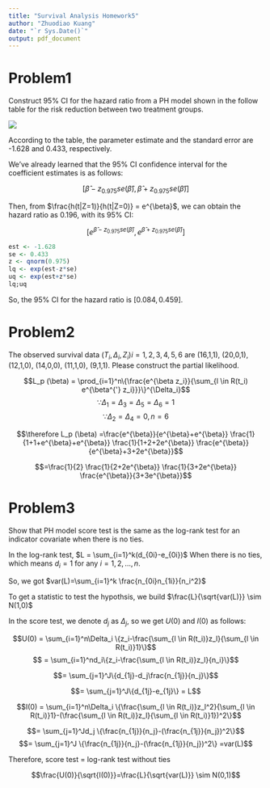 ```yaml
---
title: "Survival Analysis Homework5"
author: "Zhuodiao Kuang"
date: "`r Sys.Date()`"
output: pdf_document
---
```



# Problem1

Construct 95% CI for the hazard ratio from a PH model shown in the follow table for the risk reduction between two treatment groups.

![](P1.png)

According to the table, the parameter estimate and the standard error are -1.628 and 0.433, respectively.  

We've already learned that the 95% CI confidence interval for the coefficient estimates is as follows: 

$$[\hat{\beta}-z_{0.975}se(\hat{\beta}),\hat{\beta}+z_{0.975}se(\hat{\beta})]$$


Then, from $\frac{h(t|Z=1)}{h(t|Z=0)} = e^{\beta}$, we can obtain the hazard ratio as 0.196, with its 95% CI: 

$$[e^{\hat{\beta}-z_{0.975}se(\hat{\beta})},e^{\hat{\beta}+z_{0.975}se(\hat{\beta})}]$$


```r
est <- -1.628
se <- 0.433
z <- qnorm(0.975)
lq <- exp(est-z*se)
uq <- exp(est+z*se)
lq;uq
```

So, the 95% CI for the hazard ratio is $[0.084,0.459]$.

# Problem2

The observed survival data $(T_i, \Delta_i,Z_i ) i =1,2,3,4,5,6$ are (16,1,1), (20,0,1), (12,1,0), (14,0,0), (11,1,0), (9,1,1). Please construct the partial likelihood.

$$L_p (\beta) = \prod_{i=1}^n\{\frac{e^{\beta z_i}}{\sum_{l \in R(t_i) e^{\beta^{'} z_i}}}\}^{\Delta_i}$$
$$\because \Delta_1=\Delta_3=\Delta_5=\Delta_6=1$$
$$\because \Delta_2=\Delta_4=0,n=6$$

$$\therefore L_p (\beta) =\frac{e^{\beta}}{e^{\beta}+e^{\beta}} \frac{1}{1+1+e^{\beta}+e^{\beta}} \frac{1}{1+2+2e^{\beta}} \frac{e^{\beta}}{e^{\beta}+3+2e^{\beta}}$$

$$=\frac{1}{2} \frac{1}{2+2e^{\beta}} \frac{1}{3+2e^{\beta}} \frac{e^{\beta}}{3+3e^{\beta}}$$

# Problem3

Show that PH model score test is the same as the log-rank test for an indicator covariate when there is no ties.

In the log-rank test, $L = \sum_{i=1}^k(d_{0i}-e_{0i})$
When there is no ties, which means $d_i = 1$ for any $i = {1,2,...,n}$.

So, we got $var(L)=\sum_{i=1}^k \frac{n_{0i}n_{1i}}{n_i^2}$

To get a statistic to test the hypothsis, we build $\frac{L}{\sqrt{var(L)}} \sim N(1,0)$


In the score test, we denote $d_j$ as $\Delta_j$, so we get $U(0)$ and $I(0)$ as follows:

$$U(0) = \sum_{i=1}^n\Delta_i \{z_i-\frac{\sum_{l \in R(t_i)}z_l}{\sum_{l \in R(t_i)}1}\}$$
$$ = \sum_{i=1}^nd_i\{z_i-\frac{\sum_{l \in R(t_i)}z_l}{n_i}\}$$

$$= \sum_{j=1}^J\{d_{1j}-d_j\frac{n_{1j}}{n_j}\}$$

$$= \sum_{j=1}^J\{d_{1j}-e_{1j}\} = L$$


$$I(0) = \sum_{i=1}^n\Delta_i \{\frac{\sum_{l \in R(t_i)}z_l^2}{\sum_{l \in R(t_i)}1}-(\frac{\sum_{l \in R(t_i)}z_l}{\sum_{l \in R(t_i)}1})^2\}$$

$$= \sum_{j=1}^Jd_j \{\frac{n_{1j}}{n_j}-(\frac{n_{1j}}{n_j})^2\}$$
$$= \sum_{j=1}^J \{\frac{n_{1j}}{n_j}-(\frac{n_{1j}}{n_j})^2\} =var(L)$$

Therefore, score test = log-rank test without ties

$$\frac{U(0)}{\sqrt{I(0)}}=\frac{L}{\sqrt{var(L)}} \sim N(0,1)$$

